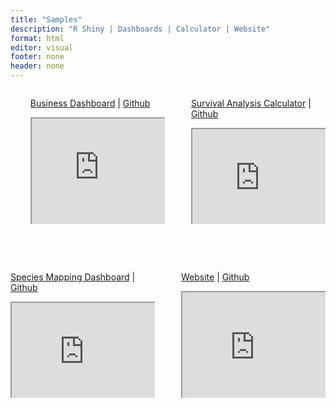 ```yaml
---
title: "Samples"
description: "R Shiny | Dashboards | Calculator | Website"
format: html
editor: visual
footer: none
header: none
---
```


<!-- Sendinblue Conversations {literal} -->

```{=html}
<script>
    (function(d, w, c) {
        w.SibConversationsID = '643fda89e758061ca338bf4f';
        w[c] = w[c] || function() {
            (w[c].q = w[c].q || []).push(arguments);
        };
        var s = d.createElement('script');
        s.async = true;
        s.src = 'https://conversations-widget.sendinblue.com/sib-conversations.js';
        if (d.head) d.head.appendChild(s);
    })(document, window, 'SibConversations');
</script>
```
<!-- /Sendinblue Conversations {/literal} -->

::: column-screen-outset
::: columns
::: {.column width="5%" height="100%"}
:::

::: {.column width="100%" height="600px"}
[Business Dashboard](/business_dashboard.qmd) \| [Github](https://github.com/Kwiz-Computing-Technologies-Limited/LipaLater_Dashboard)

<iframe height="100%" width="100%" frameborder="2" src="https://jean-kwizera-vic.shinyapps.io/Dashboard/">

</iframe>
:::

<br> </br>

::: {.column width="100%" height="600px"}
[Survival Analysis Calculator](/survival_dashboard.qmd) \| [Github]()

<iframe height="100%" width="100%" frameborder="1" src="https://zp1mwp-jean0victor-kwizera.shinyapps.io/SurvivalAnalysisCalculator/">

</iframe>
:::
:::

<br> </br>

::: columns
::: {.column width="100%" height="600px"}
[Species Mapping Dashboard](/mapping_dashboard.qmd) \| [Github](https://github.com/Kwiz-Computing-Technologies-Limited/Species-Mapping-Task)

<iframe height="100%" width="100%" frameborder="1" src="https://zp1mwp-jean0victor-kwizera.shinyapps.io/Appsilon_code_challenge/">

</iframe>
:::

<br> </br>

::: {.column width="100%" height="600px"}
[Website](/index.qmd) \| [Github](https://github.com/Kwiz-Computing-Technologies-Limited/KRS_Website_Quarto)

<iframe height="100%" width="100%" frameborder="1" src="https://www.kwizresearch.com/">

</iframe>
:::
:::
:::
